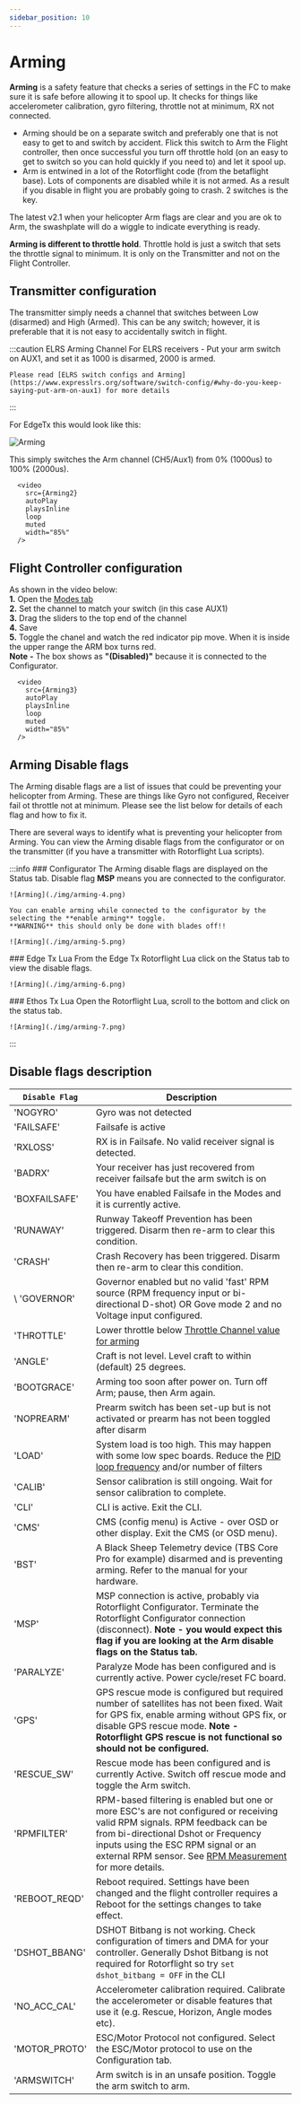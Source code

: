 ```yaml
---
sidebar_position: 10
---
```





# Arming 

**Arming** is a safety feature that checks a series of settings in the FC to make sure it is safe before allowing it to spool up. It checks for things like accelerometer calibration, gyro filtering, throttle not at minimum, RX not connected.  

* Arming should be on a separate switch and preferably one that is not easy to get to and switch by accident. Flick this switch to Arm the Flight controller, then once successful you turn off throttle hold (on an easy to get to switch so you can hold quickly if you need to) and let it spool up.
* Arm is entwined in a lot of the Rotorflight code (from the betaflight base). Lots of components are disabled while it is not armed. As a result if you disable in flight you are probably going to crash. 2 switches is the key.

The latest v2.1 when your helicopter Arm flags are clear and you are ok to Arm, the swashplate will do a wiggle to indicate everything is ready.

**Arming is different to throttle hold**. Throttle hold is just a switch that sets the throttle signal to minimum. It is only on the Transmitter and not on the Flight Controller. 

## Transmitter configuration
The transmitter simply needs a channel that switches between Low (disarmed) and High (Armed). This can be any switch; however, it is preferable that it is not easy to accidentally switch in flight. 

:::caution ELRS Arming Channel 
    For ELRS receivers - Put your arm switch on AUX1, and set it as 1000 is disarmed, 2000 is armed.  

    Please read [ELRS switch configs and Arming](https://www.expresslrs.org/software/switch-config/#why-do-you-keep-saying-put-arm-on-aux1) for more details  
:::

For EdgeTx this would look like this: 

![Arming](./img/arming-1.png)

This simply switches the Arm channel (CH5/Aux1) from 0% (1000us) to 100% (2000us).

      <video
        src={Arming2}
        autoPlay
        playsInline
        loop
        muted
        width="85%"
      />

## Flight Controller configuration
As shown in the video below:  
**1.** Open the [Modes tab](../Configurator/Modes.md)  
**2.** Set the channel to match your switch (in this case AUX1)  
**3.** Drag the sliders to the top end of the channel  
**4.** Save  
**5.** Toggle the chanel and watch the red indicator pip move. When it is inside the upper range the ARM box turns red.  
**Note** **-** The box shows as **"(Disabled)"** because it is connected to the Configurator.

      <video
        src={Arming3}
        autoPlay
        playsInline
        loop
        muted
        width="85%"
      />

## Arming Disable flags
The Arming disable flags are a list of issues that could be preventing your helicopter from Arming. These are things like Gyro not configured, Receiver fail ot throttle not at minimum. Please see the list below for details of each flag and how to fix it.   

There are several ways to identify what is preventing your helicopter from Arming. You can view the Arming disable flags from the configurator or on the transmitter (if you have a transmitter with Rotorflight Lua scripts).

:::info 
<Tabs groupId="Enable-flags">
  <TabItem value="Configurator" label="Configurator">
    ### Configurator
    The Arming disable flags are displayed on the Status tab. Disable flag **MSP** means you are connected to the configurator.   

    ![Arming](./img/arming-4.png)

    You can enable arming while connected to the configurator by the selecting the **enable arming** toggle.  
    **WARNING** this should only be done with blades off!!  

    ![Arming](./img/arming-5.png)
  </TabItem>
  <TabItem value="Edge_Tx" label="EdgeTX Lua">
    ### Edge Tx Lua
    From the Edge Tx Rotorflight Lua click on the Status tab to view the disable flags.

    ![Arming](./img/arming-6.png)
  </TabItem>
  <TabItem value="Ethos" label="Ethos Lua">
    ### Ethos Tx Lua
    Open the Rotorflight Lua, scroll to the bottom and click on the status tab. 

    ![Arming](./img/arming-7.png)
  </TabItem>
</Tabs>
:::


## Disable flags description  
| `Disable Flag`                                 | Description                                               |
| ------------------------------------------|---------------------------------------------------------- |
|   'NOGYRO'          | Gyro was not detected                                     |
|   'FAILSAFE'        | Failsafe is active                                        |
|   'RXLOSS'          | RX is in Failsafe. No valid receiver signal is detected.  |
|   'BADRX'           | Your receiver has just recovered from receiver failsafe but the arm switch is on                                                          |
|   'BOXFAILSAFE'     | You have enabled Failsafe in the Modes and it is currently active.                                |
|   'RUNAWAY'         | Runway Takeoff Prevention has been triggered. Disarm then re-arm to clear this condition.                                |
|   'CRASH'           | Crash Recovery has been triggered. Disarm then re-arm to clear this condition.                                                |
\   'GOVERNOR'        | Governor enabled but no valid 'fast' RPM source (RPM frequency input or bi-directional D-shot) OR Gove mode 2 and no Voltage input configured.|
|   'THROTTLE'        | Lower throttle below [Throttle Channel value for arming](../Configurator/Receiver.mdx#receiver-settings)                 |
|   'ANGLE'           | Craft is not level. Level craft to within (default) 25 degrees.                                                          |
|   'BOOTGRACE'       | Arming too soon after power on. Turn off Arm; pause, then Arm again.             |
|   'NOPREARM'        | Prearm switch has been set-up but is not activated or prearm has not been toggled after disarm   |
|   'LOAD'            | System load is too high. This may happen with some low spec boards. Reduce the [PID loop frequency](../Configurator/Configuration.md#system-configuration) and/or number of filters|
|   'CALIB'           | Sensor calibration is still ongoing. Wait for sensor calibration to complete.                       |
|   'CLI'             | CLI is active. Exit the CLI.                                                     |
|   'CMS'             | CMS (config menu) is Active - over OSD or other display. Exit the CMS (or OSD menu).                                                          |
|   'BST'             | A Black Sheep Telemetry device (TBS Core Pro for example) disarmed and is preventing arming. Refer to the manual for your hardware.                                                          |
|   'MSP'             | MSP connection is active, probably via Rotorflight Configurator. Terminate the Rotorflight Configurator connection (disconnect). **Note** **-** **you** **would** **expect** **this** **flag** **if** **you** **are** **looking** **at** **the** **Arm** **disable** **flags** **on** **the** **Status** **tab.**|
|   'PARALYZE'        | Paralyze Mode has been configured and is currently active. Power cycle/reset FC board.                        |
|   'GPS'             | GPS rescue mode is configured but required number of satellites has not been fixed. Wait for GPS fix, enable arming without GPS fix, or disable GPS rescue mode. **Note** **-** **Rotorflight** **GPS** **rescue** **is** **not** **functional** **so** **should** **not** **be** **configured.**|
|   'RESCUE_SW'       | Rescue mode has been configured and is currently Active. Switch off rescue mode and toggle the Arm switch.|
|   'RPMFILTER'       | RPM-based filtering is enabled but one or more ESC's are not configured or receiving valid RPM signals. RPM feedback can be from bi-directional Dshot or Frequency inputs using the ESC RPM signal or an external RPM sensor. See [RPM Measurement](../Tutorial-Setup/Rpm-Measurement.mdx) for more details.|
|   'REBOOT_REQD'     | Reboot required. Settings have been changed and the flight controller requires a Reboot for the settings changes to take effect.                                                          |
|   'DSHOT_BBANG'     | DSHOT Bitbang is not working. Check configuration of timers and DMA for your controller. Generally Dshot Bitbang is not required for Rotorflight so try `set dshot_bitbang = OFF` in the CLI |
|   'NO_ACC_CAL'      | Accelerometer calibration required. Calibrate the accelerometer or disable features that use it (e.g. Rescue, Horizon, Angle modes etc).|
|   'MOTOR_PROTO'     | ESC/Motor Protocol not configured. Select the ESC/Motor protocol to use on the Configuration tab.  |
|   'ARMSWITCH'       | Arm switch is in an unsafe position. Toggle the arm switch to arm.                                                          |
